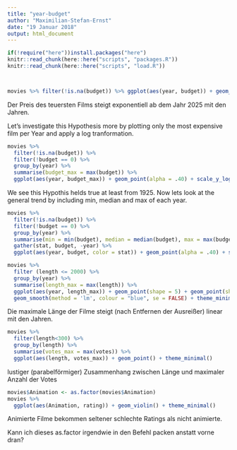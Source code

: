 ```yaml
---
title: "year-budget"
author: "Maximilian-Stefan-Ernst"
date: "19 Januar 2018"
output: html_document
---
```


```r
if(!require("here"))install.packages("here")
knitr::read_chunk(here::here("scripts", "packages.R"))
knitr::read_chunk(here::here("scripts", "load.R"))
```

```r
```

```r
```

```r
movies %>% filter(!is.na(budget)) %>% ggplot(aes(year, budget)) + geom_point(alpha = .40)
```

Der Preis des teuersten Films steigt exponentiell ab dem Jahr 2025 mit den Jahren.

Let's investigate this Hypothesis more by plotting only the most expensive film per Year and apply a log tranformation.

```r
movies %>%
  filter(!is.na(budget)) %>% 
  filter(!budget == 0) %>%
  group_by(year) %>%
  summarise(budget_max = max(budget)) %>%
  ggplot(aes(year, budget_max)) + geom_point(alpha = .40) + scale_y_log10()
```

We see this Hypothis helds true at least from 1925.
Now lets look at the general trend by including min, median and max of each year.

```r
movies %>%
  filter(!is.na(budget)) %>% 
  filter(!budget == 0) %>%
  group_by(year) %>%
  summarise(min = min(budget), median = median(budget), max = max(budget)) %>%
  gather(stat, budget, -year) %>% 
  ggplot(aes(year, budget, color = stat)) + geom_point(alpha = .40) + scale_y_log10()
```

```r
movies %>%  
  filter (length <= 2000) %>% 
  group_by(year) %>% 
  summarise(length_max = max(length)) %>%
  ggplot(aes(year, length_max)) + geom_point(shape = 5) + geom_point(shape = 22) +
  geom_smooth(method = 'lm', colour = "blue", se = FALSE) + theme_minimal() + geom_smooth(colour = "darkseagreen", se=FALSE)
```
Die maximale Länge der Filme steigt (nach Entfernen der Ausreißer) linear mit den Jahren.
```r
movies %>% 
  filter(length<300) %>% 
  group_by(length) %>% 
  summarise(votes_max = max(votes)) %>% 
  ggplot(aes(length, votes_max)) + geom_point() + theme_minimal()
```  
lustiger (parabelförmiger) Zusammenhang zwischen Länge und maximaler Anzahl der Votes

```r
movies$Animation <- as.factor(movies$Animation)
movies %>% 
  ggplot(aes(Animation, rating)) + geom_violin() + theme_minimal()
```  
Animierte Filme bekommen seltener schlechte Ratings als nicht animierte.

Kann ich dieses as.factor irgendwie in den Befehl packen anstatt vorne dran?